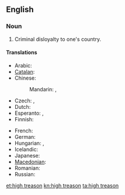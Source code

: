 ==English==

===Noun===
{{en-noun|sg=[[high]] [[treason]]|-}}

# Criminal disloyalty to one's country.

====Translations====
{{trans-top|Criminal disloyalty to one's country}}
* Arabic: {{t-|ar|خيانة عظمى|f|tr=xiyāna ʿúẓmā}}
* [[Catalan]]: {{t|ca|alta traïció|f}}
* Chinese:
*: Mandarin: {{t|zh|叛國罪|sc=Hani}}, {{t|zh|叛国罪|tr=pànguózuì|sc=Hani}}
* Czech: {{t-|cs|velezrada|f}},  {{t-|cs|vlastizrada|f}}
* Dutch: {{t|nl|hoogverraad}}
* Esperanto: {{t|eo|altperfido}}, {{t|eo|ŝtatperfido}}
* Finnish: {{t-|fi|maanpetos}}
{{trans-mid}}
* French: {{t+|fr|haute trahison|f}}
* German: {{t-|de|Hochverrat|m}}
* Hungarian: {{t|hu|felségárulás}},  {{t|hu|hazaárulás}}
* Icelandic: {{t+|is|landráð|n|p}}
* Japanese: {{t|ja|大逆罪|tr=たいぎゃくざい, taigyakuzai|sc=Jpan}}
* [[Macedonian]]: {{t-|mk|велепредавство|n|tr=veleprédavstvo}}
* Romanian: {{t|ro|înaltă trădare|f}}
* Russian: {{t|ru|государственная измена|f|tr=gosudárstvennaja izména|sc=Cyrl}}
{{trans-bottom}}

[[et:high treason]]
[[kn:high treason]]
[[ta:high treason]]